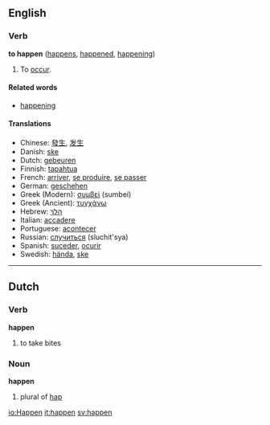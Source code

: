 ==English==
===Verb===
'''to happen''' ([[happens]], [[happened]], [[happening]])

#To [[occur]].

====Related words====
*[[happening]]

====Translations====
*Chinese: [[發生]], [[发生]]
*Danish: [[ske]]
*Dutch: [[gebeuren]]
*Finnish: [[tapahtua]]
*French: [[arriver]], [[se produire]], [[se passer]]
*German: [[geschehen]]
*Greek (Modern): [[συμβεί]] (sumbeí)
*Greek (Ancient): [[τυγχάνω]]
*Hebrew: [[הלך|הָלַךְ]]
*Italian: [[accadere]]
*Portuguese: [[acontecer]]
*Russian: [[случиться]] (sluchit'sya)
*Spanish: [[suceder]], [[ocurir]]
*Swedish: [[hända]], [[ske]]

----

==Dutch==
===Verb===
'''happen'''

# to take bites

===Noun===
'''happen'''

# plural of [[hap]]

[[io:Happen]]
[[it:happen]]
[[sv:happen]]